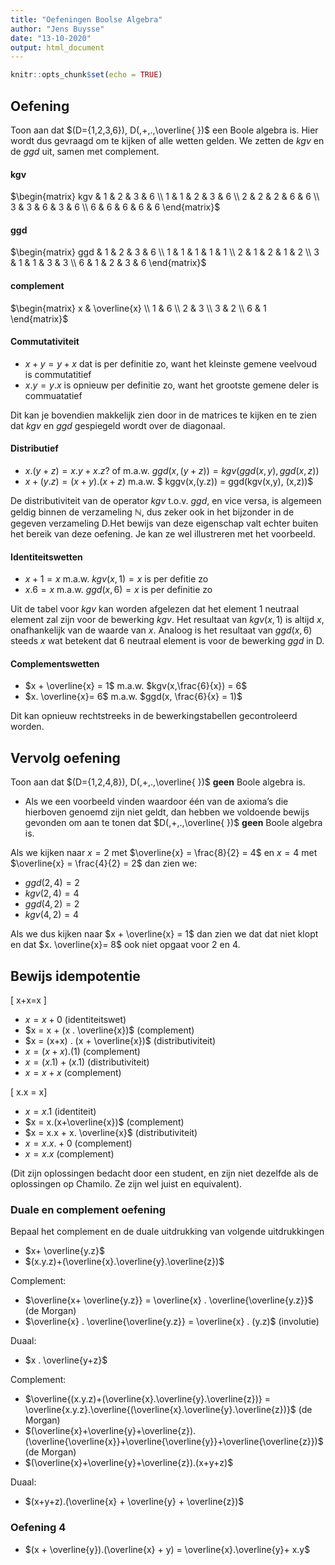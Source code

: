 ```yaml
---
title: "Oefeningen Boolse Algebra"
author: "Jens Buysse"
date: "13-10-2020"
output: html_document
---
```


```r
knitr::opts_chunk$set(echo = TRUE)
```

## Oefening

Toon aan dat $(D={1,2,3,6}), D(,+,.,\overline{ })$ een Boole algebra is. Hier wordt dus gevraagd om te kijken of alle wetten gelden. We zetten de $kgv$ en de $ggd$ uit, samen met complement. 

#### kgv
$\begin{matrix}
kgv & 1 & 2 & 3 & 6 \\
1   & 1 & 2 & 3 & 6 \\
2   & 2 & 2 & 6 & 6 \\
3   & 3 & 6 & 3 & 6 \\
6   & 6 & 6 & 6 & 6
\end{matrix}$

#### ggd
$\begin{matrix}
ggd & 1 & 2 & 3 & 6 \\
1   & 1 & 1 & 1 & 1 \\
2   & 1 & 2 & 1 & 2 \\
3   & 1 & 1 & 3 & 3 \\
6   & 1 & 2 & 3 & 6
\end{matrix}$

#### complement
$\begin{matrix}
x & \overline{x} \\
1 & 6 \\
2 & 3 \\
3 & 2 \\
6 & 1
\end{matrix}$


#### Commutativiteit
- $x + y = y + x$ dat is per definitie zo, want het kleinste gemene veelvoud is commutatitief
- $x.y = y.x$ is opnieuw per definitie zo, want het grootste gemene deler is commuatatief

Dit kan je bovendien makkelijk zien door in de matrices te kijken en te zien dat $kgv$ en $ggd$ gespiegeld wordt over de diagonaal.



#### Distributief
- $x. (y + z) = x.y + x.z?$ of m.a.w. $ggd(x,(y+z)) = kgv(ggd(x,y), ggd(x,z))$
- $x + (y.z) = (x + y) . (x + z)$ m.a.w. $ kggv(x,(y.z)) = ggd(kgv(x,y), (x,z))$ 

De distributiviteit van de operator $kgv$ t.o.v. $ggd$, en vice versa, is algemeen geldig binnen de verzameling $\mathbb{N}$, dus zeker ook in het bijzonder in de gegeven verzameling D.Het bewijs van deze eigenschap valt echter buiten het bereik van deze oefening. Je kan ze wel illustreren met het voorbeeld. 

#### Identiteitswetten
- $x+1 = x$ m.a.w. $kgv(x,1) = x$ is per defitie zo
- $x.6 = x$ m.a.w. $ggd(x, 6) = x$ is per definitie zo

Uit de tabel voor $kgv$ kan worden afgelezen dat het element 1 neutraal element zal zijn voor de bewerking $kgv$. Het resultaat van $kgv(x, 1)$ is altijd $x$, onafhankelijk van de waarde van $x$. Analoog is het resultaat van $ggd(x, 6)$ steeds $x$ wat betekent dat 6 neutraal element is voor de bewerking $ggd$ in D.

#### Complementswetten
- $x + \overline{x} = 1$ m.a.w. $kgv(x,\frac{6}{x}) = 6$
- $x. \overline{x}= 6$ m.a.w. $ggd(x, \frac{6}{x} = 1)$

Dit kan opnieuw rechtstreeks in de bewerkingstabellen gecontroleerd worden.

## Vervolg oefening
Toon aan dat $(D={1,2,4,8}), D(,+,.,\overline{ })$ **geen** Boole algebra is.

- Als we een voorbeeld vinden waardoor één van de axioma's die hierboven genoemd zijn niet geldt, dan hebben we voldoende bewijs gevonden om aan te tonen dat $D(,+,.,\overline{ })$ **geen** Boole algebra is.

Als we kijken naar $x = 2$ met $\overline{x} = \frac{8}{2} = 4$  en $x = 4$ met $\overline{x} = \frac{4}{2} = 2$ dan zien we:

- $ggd(2,4) = 2$
- $kgv(2,4) = 4$
- $ggd(4,2) = 2$
- $kgv(4,2) = 4$

Als we dus kijken naar $x + \overline{x} = 1$ dan zien we dat dat niet klopt en dat $x. \overline{x}= 8$ ook niet opgaat voor $2$ en $4$. 


## Bewijs idempotentie

\[ x+x=x \]

- $x = x + 0$ (identiteitswet)
- $x = x + (x . \overline{x})$ (complement)
- $x = (x+x) . (x + \overline{x})$ (distributiviteit)
- $x = (x+x) . (1)$ (complement)
- $x = (x.1) + (x.1)$ (distributiviteit)
- $x = x + x$ (complement)

\[ x.x = x\]

- $x = x.1$ (identiteit)
- $x = x.(x+\overline{x})$ (complement)
- $x = x.x + x. \overline{x}$ (distributiviteit)
- $x = x.x. + 0$ (complement)
- $x = x.x$ (complement)

(Dit zijn oplossingen bedacht door een student, en zijn niet dezelfde als de oplossingen op Chamilo. Ze zijn wel juist en equivalent).

### Duale en complement oefening
Bepaal het complement en de duale uitdrukking van volgende uitdrukkingen

- $x+ \overline{y.z}$
- $(x.y.z)+(\overline{x}.\overline{y}.\overline{z})$

Complement:

- $\overline{x+ \overline{y.z}} = \overline{x} . \overline{\overline{y.z}}$ (de Morgan)
- $\overline{x} . \overline{\overline{y.z}} = \overline{x} . (y.z)$ (involutie)

Duaal:

- $x . \overline{y+z}$

Complement: 

- $\overline{(x.y.z)+(\overline{x}.\overline{y}.\overline{z})} = \overline{x.y.z}.\overline{(\overline{x}.\overline{y}.\overline{z})}$ (de Morgan)
- $(\overline{x}+\overline{y}+\overline{z}). (\overline{\overline{x}}+\overline{\overline{y}}+\overline{\overline{z}})$ (de Morgan)
- $(\overline{x}+\overline{y}+\overline{z}).(x+y+z)$

Duaal:

- $(x+y+z).(\overline{x} + \overline{y} + \overline{z})$

### Oefening 4
- $(x + \overline{y}).(\overline{x} + y) = \overline{x}.\overline{y}+ x.y$ 










